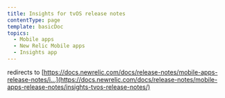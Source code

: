 ```yaml
---
title: Insights for tvOS release notes
contentType: page
template: basicDoc
topics:
  - Mobile apps
  - New Relic Mobile apps
  - Insights app
---
```


redirects to [https://docs.newrelic.com/docs/release-notes/mobile-apps-release-notes/i...](https://docs.newrelic.com/docs/release-notes/mobile-apps-release-notes/insights-tvos-release-notes/)
